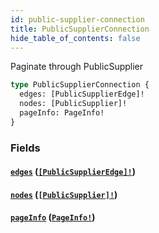 ```yaml
---
id: public-supplier-connection
title: PublicSupplierConnection
hide_table_of_contents: false
---
```



Paginate through PublicSupplier

```graphql
type PublicSupplierConnection {
  edges: [PublicSupplierEdge]!
  nodes: [PublicSupplier]!
  pageInfo: PageInfo!
}
```


### Fields

#### [`edges`](#) ([`[PublicSupplierEdge]!`](/developers/supplier-apis/supply-api/graphql/reference/objects/public-supplier-edge))




#### [`nodes`](#) ([`[PublicSupplier]!`](/developers/supplier-apis/supply-api/graphql/reference/objects/public-supplier))




#### [`pageInfo`](#) ([`PageInfo!`](/developers/supplier-apis/supply-api/graphql/reference/objects/page-info))






